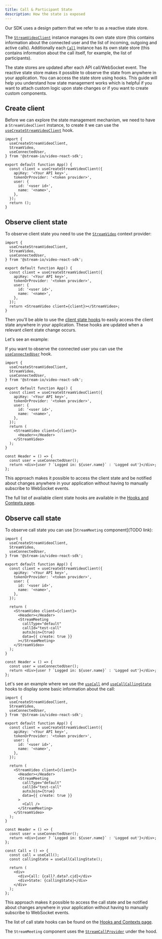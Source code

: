 ```yaml
---
title: Call & Participant State
description: How the state is exposed
---
```


Our SDK uses a design pattern that we refer to as a reactive state store.

The [`StreamVideoClient`](../../call-engine/StreamVideoClient/) instance manages its own state store (this contains information about the connected user and the list of incoming, outgoing and active calls). Additionally each [`Call`](../../call-engine/Call/) instance has its own state store (this contains information about the call itself, for example, the list of participants).

The state stores are updated after each API call/WebSocket event. The reactive state store makes it possible to observe the state from anywhere in your application. You can access the state store using hooks. This guide will help you understand how state management works which is helpful if you want to attach custom logic upon state changes or if you want to create custom components.

## Create client

Before we can explore the state management mechanism, we need to have a `StreamVideoClient` instance, to create it we can use the [`useCreateStreamVideoClient`](../../call-engine/hooks-and-contexts#usecreatestreamvideoclient) hook.

```tsx
import {
  useCreateStreamVideoClient,
  StreamVideo,
  useConnectedUser,
} from '@stream-io/video-react-sdk';

export default function App() {
  const client = useCreateStreamVideoClient({
    apiKey: '<Your API key>',
    tokenOrProvider: '<token provider>',
    user: {
      id: '<user id>',
      name: '<name>',
    },
  });
  return ();
}
```

## Observe client state

To observe client state you need to use the [`StreamVideo`](../../call-engine/hooks-and-contexts#streamvideo) context provider:

```tsx
import {
  useCreateStreamVideoClient,
  StreamVideo,
  useConnectedUser,
} from '@stream-io/video-react-sdk';

export default function App() {
  const client = useCreateStreamVideoClient({
    apiKey: '<Your API key>',
    tokenOrProvider: '<token provider>',
    user: {
      id: '<user id>',
      name: '<name>',
    },
  });
  return <StreamVideo client={client}></StreamVideo>;
}
```

Then you'll be able to use the [client state hooks](../../call-engine/hooks-and-contexts/#client-state) to easily access the client state anywhere in your application. These hooks are updated when a relevant client state change occurs.

Let's see an example:

If you want to observe the connected user you can use the [`useConnectedUser`](../../call-engine/hooks-and-contexts/#useconnecteduser) hook.

```tsx
import {
  useCreateStreamVideoClient,
  StreamVideo,
  useConnectedUser,
} from '@stream-io/video-react-sdk';

export default function App() {
  const client = useCreateStreamVideoClient({
    apiKey: '<Your API key>',
    tokenOrProvider: '<token provider>',
    user: {
      id: '<user id>',
      name: '<name>',
    },
  });
  return (
    <StreamVideo client={client}>
      <Header></Header>
    </StreamVideo>
  );
}

const Header = () => {
  const user = useConnectedUser();
  return <div>{user ? `Logged in: ${user.name}` : 'Logged out'}</div>;
};
```

This approach makes it possible to access the client state and be notified about changes anywhere in your application without having to manually subscribe to WebSocket events.

The full list of available client state hooks are available in the [Hooks and Contexts page](../../call-engine/hooks-and-contexts#client-state).

## Observe call state

To observe call state you can use [`StreamMeeting` component](TODO link):

```tsx
import {
  useCreateStreamVideoClient,
  StreamVideo,
  useConnectedUser,
} from '@stream-io/video-react-sdk';

export default function App() {
  const client = useCreateStreamVideoClient({
    apiKey: '<Your API key>',
    tokenOrProvider: '<token provider>',
    user: {
      id: '<user id>',
      name: '<name>',
    },
  });

  return (
    <StreamVideo client={client}>
      <Header></Header>
      <StreamMeeting
        callType="default"
        callId="test-call"
        autoJoin={true}
        data={{ create: true }}
      ></StreamMeeting>
    </StreamVideo>
  );
}

const Header = () => {
  const user = useConnectedUser();
  return <div>{user ? `Logged in: ${user.name}` : 'Logged out'}</div>;
};
```

Let's see an example where we use the [`useCall`](../../call-engine/hooks-and-contexts/#usecall) and [`useCallCallingState`](../../call-engine/hooks-and-contexts/#usecallcallingstate) hooks to display some basic information about the call:

```tsx
import {
  useCreateStreamVideoClient,
  StreamVideo,
  useConnectedUser,
} from '@stream-io/video-react-sdk';

export default function App() {
  const client = useCreateStreamVideoClient({
    apiKey: '<Your API key>',
    tokenOrProvider: '<token provider>',
    user: {
      id: '<user id>',
      name: '<name>',
    },
  });

  return (
    <StreamVideo client={client}>
      <Header></Header>
      <StreamMeeting
        callType="default"
        callId="test-call"
        autoJoin={true}
        data={{ create: true }}
      >
        <Call />
      </StreamMeeting>
    </StreamVideo>
  );
}

const Header = () => {
  const user = useConnectedUser();
  return <div>{user ? `Logged in: ${user.name}` : 'Logged out'}</div>;
};

const Call = () => {
  const call = useCall();
  const callingState = useCallCallingState();

  return (
    <div>
      <div>Call: {call?.data?.cid}</div>
      <div>State: {callingState}</div>
    </div>
  );
};
```

This approach makes it possible to access the call state and be notified about changes anywhere in your application without having to manually subscribe to WebSocket events.

The list of call state hooks can be found on the [Hooks and Contexts page](../../call-engine/hooks-and-contexts#call-state).

The `StreamMeeting` component uses the [`StreamCallProvider`](../../call-engine/hooks-and-contexts/#streamcallprovider) under the hood.
